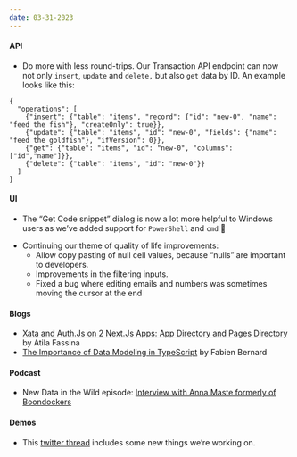 ```yaml
---
date: 03-31-2023
---
```


#### API

- Do more with less round-trips. Our Transaction API endpoint can now not only `insert`, `update` and `delete,` but also `get` data by ID. An example looks like this:

```tsx
{
  "operations": [
    {"insert": {"table": "items", "record": {"id": "new-0", "name": "feed the fish"}, "createOnly": true}},
    {"update": {"table": "items", "id": "new-0", "fields": {"name": "feed the goldfish"}, "ifVersion": 0}},
    {"get": {"table": "items", "id": "new-0", "columns": ["id","name"]}},
    {"delete": {"table": "items", "id": "new-0"}}
  ]
}
```

#### UI

- The “Get Code snippet” dialog is now a lot more helpful to Windows users as we’ve added support for `PowerShell` and `cmd` 🎉

<ArticleImage
  src="https://raw.githubusercontent.com/xataio/mdx-changelog/main/images/code-windows.gif"
  width="2202"
  height="1199"
  alt="Get snippet window"
  caption="Snippets in Windows are much better"
  position="center"
/>

- Continuing our theme of quality of life improvements:
  - Allow copy pasting of null cell values, because “nulls” are important to developers.
  - Improvements in the filtering inputs.
  - Fixed a bug where editing emails and numbers was sometimes moving the cursor at the end

#### Blogs

- [Xata and Auth.Js on 2 Next.Js Apps: App Directory and Pages Directory](https://xata.io/blog/xata-authjs-nextjs) by Atila Fassina
- [The Importance of Data Modeling in TypeScript](https://xata.io/blog/the-importance-of-data-modeling-in-typescript) by Fabien Bernard

#### Podcast

- New Data in the Wild episode: [Interview with Anna Maste formerly of Boondockers](https://www.youtube.com/watch?v=7BHmr1KMRJg&ab_channel=Xata)

#### Demos

- This [twitter thread](https://twitter.com/xata/status/1641789813316632576?s=20) includes some new things we’re working on.

